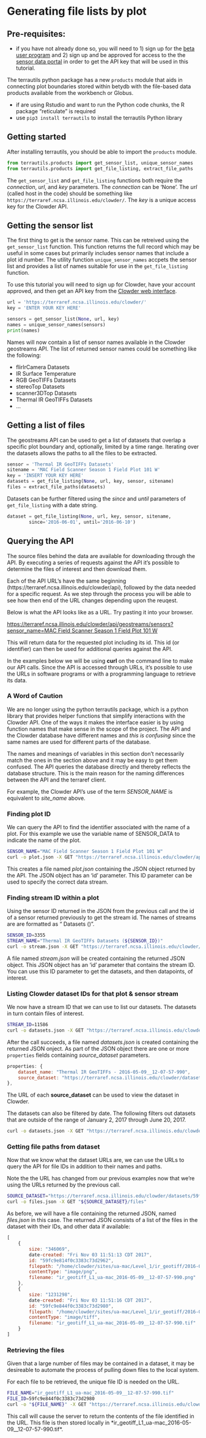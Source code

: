 # Generating file lists by plot

## Pre-requisites: 

* if you have not already done so, you will need to 1) sign up for the [beta user program](terraref.org/beta) and 2) 
sign up and be approved for access to the the [sensor data portal](terraref.ncsa.illinois.edu/clowder) in order to get 
the API key that will be used in this tutorial. 

The terrautils python package has a new `products` module that aids in connecting
plot boundaries stored within betydb with the file-based data products available
from the workbench or Globus.

* if are using Rstudio and want to run the Python code chunks, the R package "reticulate" is required
* use `pip3 install terrautils` to install the terrautils Python library

## Getting started

After installing terrautils, you should be able to import the `products` module.
```python
from terrautils.products import get_sensor_list, unique_sensor_names
from terrautils.products import get_file_listing, extract_file_paths
```

The `get_sensor_list` and `get_file_listing` functions both require the *connection*,
*url*, and *key* parameters. The *connection* can be 'None'. The *url* (called host in the
code) should be something like `https://terraref.ncsa.illinois.edu/clowder/`.
The *key* is a unique access key for the Clowder API.

## Getting the sensor list

The first thing to get is the sensor name. This can be retreived using the
`get_sensor_list` function. This function returns the full record which may
be useful in some cases but primarily includes sensor names that include
a plot id number. The utility function `unique_sensor_names` accpets the 
sensor list and provides a list of names suitable for use in the 
`get_file_listing` function.

To use this tutorial you will need to sign up for Clowder, have your 
account approved, and then get an API key from the [Clowder web interface](https://terraref.ncsa.illinois.edu/clowder).

```python
url = 'https://terraref.ncsa.illinois.edu/clowder/'
key = 'ENTER YOUR KEY HERE'
```

```python
sensors = get_sensor_list(None, url, key)
names = unique_sensor_names(sensors)
print(names)
```


Names will now contain a list of sensor names available in the Clowder
geostreams API. The list of returned sensor names could be something like the 
following:

* flirIrCamera Datasets
* IR Surface Temperature
* RGB GeoTIFFs Datasets
* stereoTop Datasets
* scanner3DTop Datasets
* Thermal IR GeoTIFFs Datasets
* ...

## Getting a list of files

The geostreams API can be used to get a list of datasets that overlap a
specific plot boundary and, optionally, limited by a time range. Iterating 
over the datasets allows the paths to all the files to be extracted.

```python
sensor = 'Thermal IR GeoTIFFs Datasets'
sitename = 'MAC Field Scanner Season 1 Field Plot 101 W'
key = 'INSERT YOUR KEY HERE'
datasets = get_file_listing(None, url, key, sensor, sitename)
files = extract_file_paths(datasets)
```

Datasets can be further filtered using the *since* and *until* parameters
of `get_file_listing` with a date string.

```python
dataset = get_file_listing(None, url, key, sensor, sitename, 
        since='2016-06-01', until='2016-06-10')
```


## Querying the API

<!-- 
TODO: move this to a separate tutorial page focused on using curl
-->

The source files behind the data are available for downloading through the API. By executing a series
of requests against the API it's possible to determine the files of interest and then download them.

Each of the API URL's have the same beginning (https://terraref.ncsa.illinois.edu/clowder/api), 
followed by the data needed for a specific request. As we step through the process you will be able
to see how then end of the URL changes depending upon the reuqest.

Below is what the API looks like as a URL. Try pasting it into your browser.

[https://terraref.ncsa.illinois.edu/clowder/api/geostreams/sensors?sensor_name=MAC Field Scanner Season 1 Field Plot 101 W](https://terraref.ncsa.illinois.edu/clowder/api/geostreams/sensors?sensor_name=MAC Field Scanner Season 1 Field Plot 101 W)

This will return data for the requested plot including its id. This id (or identifier) can then be used for 
additional queries against the API.

In the examples below we will be using **curl** on the command line to make our API calls. Since the
API is accessed through URLs, it's possible to use the URLs in software programs or with a programming language
to retrieve its data. 

### A Word of Caution

We are no longer using the python terrautils package, which is a python library that provides helper functions that simplify interactions with the Clowder API. One of the ways it makes the interface easier is by using function names that make sense in the scope of the project. The API and the Clowder database have different names and _this is confusing_ since the same names are used for different parts of the database.

The names and meanings of variables in this section don't necessarily match the ones in the section 
above and it may be easy to get them confused. The API queries the database directly and thereby reflects 
the database structure. This is the main reason for the naming differences between the API and the terraref
client.

For example, the Clowder API's use of the term *SENSOR_NAME* is equivalent to *site_name* above.

### Finding plot ID

We can query the API to find the identifier associated with the name of a plot. For this example
we use the variable name of SENSOR_DATA to indicate the name of the plot.

``` sh
SENSOR_NAME="MAC Field Scanner Season 1 Field Plot 101 W"
curl -o plot.json -X GET "https://terraref.ncsa.illinois.edu/clowder/api/geostreams/sensors?sensor_name=${SENSOR_NAME}"
```

This creates a file named *plot.json* containing the JSON object returned by the API. The JSON object has an 
'id' parameter. This ID parameter can be used to specify the correct data stream.

### Finding stream ID within a plot

Using the sensor ID returned in the JSON from the previous call and the id of a sensor returned previously to get
the stream id. The names of streams are are formatted as "<Sensor Group> Datasets (<Sensor ID>)".

``` sh
SENSOR_ID=3355
STREAM_NAME="Thermal IR GeoTIFFs Datasets (${SENSOR_ID})"
curl -o stream.json -X GET "https://terraref.ncsa.illinois.edu/clowder/api/geostreams/streams?stream_name=${STREAM_NAME}"
```

A file named *stream.json* will be created containing the returned JSON object. This JSON object has an 'id' parameter that
contains the stream ID. You can use this ID parameter to get the datasets, and then datapoints, of interest.

### Listing Clowder dataset IDs for that plot & sensor stream

We now have a stream ID that we can use to list our datasets. The datasets in turn contain files of interest.

``` sh
STREAM_ID=11586
curl -o datasets.json -X GET "https://terraref.ncsa.illinois.edu/clowder/api/geostreams/datapoints?stream_id=${STREAM_ID}"
```

After the call succeeds, a file named *datasets.json* is created containing the returned JSON onject. As part of the
JSON object there are one or more `properties` fields containing *source_dataset* parameters.

```javascript
properties: {
    dataset_name: "Thermal IR GeoTIFFs - 2016-05-09__12-07-57-990",
    source_dataset: "https://terraref.ncsa.illinois.edu/clowder/datasets/59fc9e7d4f0c3383c73d2905"
},
```

The URL of each **source_dataset** can be used to view the dataset in Clowder.

The datasets can also be filtered by date. The following filters out datasets that are outside of the range of January 2, 2017 through June 20, 2017.

``` sh
curl -o datasets.json -X GET "https://terraref.ncsa.illinois.edu/clowder/api/geostreams/datapoints?stream_id=${STREAM_ID}&since=2017-01-02&until=2017-06-10"
```

### Getting file paths from dataset

Now that we know what the dataset URLs are, we can use the URLs to query the API for file IDs in addition to their names and paths.

Note the the URL has changed from our previous examples now that we're using the URLs returned by the previous call.

``` sh
SOURCE_DATASET="https://terraref.ncsa.illinois.edu/clowder/datasets/59fc9e7d4f0c3383c73d2905"
curl -o files.json -X GET "${SOURCE_DATASET}/files"
```

As before, we will have a file containing the returned JSON, named *files.json* in this case. The returned JSON consists of a list 
of the files in the dataset with their IDs, and other data if available:

``` javascript
[
    {
        size: "346069",
        date-created: "Fri Nov 03 11:51:13 CDT 2017",
        id: "59fc9e814f0c3383c73d2962",
        filepath: "/home/clowder/sites/ua-mac/Level_1/ir_geotiff/2016-05-09/2016-05-09__12-07-57-990/ir_geotiff_L1_ua-mac_2016-05-09__12-07-57-990.png",
        contentType: "image/png",
        filename: "ir_geotiff_L1_ua-mac_2016-05-09__12-07-57-990.png"
    },
    {
        size: "1231298",
        date-created: "Fri Nov 03 11:51:16 CDT 2017",
        id: "59fc9e844f0c3383c73d2980",
        filepath: "/home/clowder/sites/ua-mac/Level_1/ir_geotiff/2016-05-09/2016-05-09__12-07-57-990/ir_geotiff_L1_ua-mac_2016-05-09__12-07-57-990.tif",
        contentType: "image/tiff",
        filename: "ir_geotiff_L1_ua-mac_2016-05-09__12-07-57-990.tif"
    }
]
```

### Retrieving the files

Given that a large number of files may be contained in a dataset, it may be desireable to automate the process of pulling down files
to the local system.

For each file to be retrieved, the unique file ID is needed on the URL.

``` sh
FILE_NAME="ir_geotiff_L1_ua-mac_2016-05-09__12-07-57-990.tif"
FILE_ID=59fc9e844f0c3383c73d2980
curl -o "${FILE_NAME}" -X GET "https://terraref.ncsa.illinois.edu/clowder/api/files/${FILE_ID}"
```

This call will cause the server to return the contents of the file identified in the URL. This file is then stored locally in *ir_geotiff_L1_ua-mac_2016-05-09__12-07-57-990.tif*.


